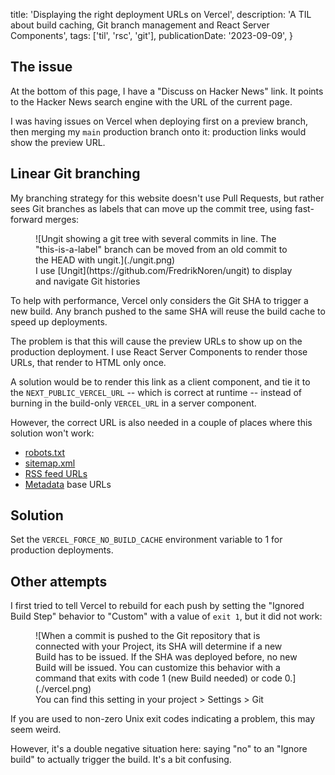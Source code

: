   title: 'Displaying the right deployment URLs on Vercel',
  description:
    'A TIL about build caching, Git branch management and React Server Components',
  tags: ['til', 'rsc', 'git'],
  publicationDate: '2023-09-09',
}

## The issue

At the bottom of this page, I have a "Discuss on Hacker News" link. It points
to the Hacker News search engine with the URL of the current page.

I was having issues on Vercel when deploying first on a preview branch, then
merging my `main` production branch onto it: production links would show the preview URL.

## Linear Git branching

My branching strategy for this website doesn't use Pull Requests, but rather
sees Git branches as labels that can move up the commit tree, using fast-forward merges:

<figure>
  ![Ungit showing a git tree with several commits in line. The "this-is-a-label"
  branch can be moved from an old commit to the HEAD with ungit.](./ungit.png)
  <figcaption className="text-center">
    I use [Ungit](https://github.com/FredrikNoren/ungit) to display and navigate
    Git histories
  </figcaption>
</figure>

To help with performance, Vercel only considers the Git SHA to trigger a new build.
Any branch pushed to the same SHA will reuse the build cache to speed up deployments.

The problem is that this will cause the preview URLs to show up on the production deployment.
I use React Server Components to render those URLs, that render to HTML only once.

A solution would be to render this link as a client component,
and tie it to the `NEXT_PUBLIC_VERCEL_URL` -- which is correct at runtime --
instead of burning in the build-only `VERCEL_URL` in a server component.

However, the correct URL is also needed in a couple of places where this solution won't work:

- [robots.txt](/robots.txt)
- [sitemap.xml](/sitemap.xml)
- [RSS feed URLs](/posts/feed/rss.xml)
- [Metadata](https://nextjs.org/docs/app/building-your-application/optimizing/metadata) base URLs

## Solution

Set the `VERCEL_FORCE_NO_BUILD_CACHE` environment variable to 1 for production deployments.

## Other attempts

I first tried to tell Vercel to rebuild for each push by setting the "Ignored Build Step"
behavior to "Custom" with a value of `exit 1`, but it did not work:

<figure>
  ![When a commit is pushed to the Git repository that is connected with your
  Project, its SHA will determine if a new Build has to be issued. If the SHA
  was deployed before, no new Build will be issued. You can customize this
  behavior with a command that exits with code 1 (new Build needed) or code
  0.](./vercel.png)
  <figcaption className="text-center">
    You can find this setting in your project > Settings > Git
  </figcaption>
</figure>

<Note>

If you are used to non-zero Unix exit codes indicating a problem, this may seem
weird.

However, it's a double negative situation here: saying "no" to an "Ignore build" to actually trigger the build.
It's a bit confusing.

</Note>
